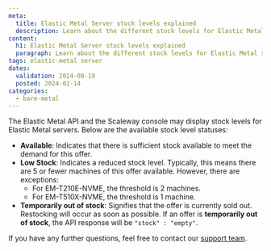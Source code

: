 ```yaml
---
meta:
  title: Elastic Metal Server stock levels explained
  description: Learn about the different stock levels for Elastic Metal servers displayed in the Scaleway API and console, including availability, low stock, and out-of-stock statuses.
content:
  h1: Elastic Metal Server stock levels explained
  paragraph: Learn about the different stock levels for Elastic Metal servers displayed in the Scaleway API and console, including availability, low stock, and out-of-stock statuses.
tags: elastic-metal server
dates:
  validation: 2024-08-19
  posted: 2024-02-14
categories:
  - bare-metal
---
```


The Elastic Metal API and the Scaleway console may display stock levels for Elastic Metal servers. Below are the available stock level statuses:

- **Available**: Indicates that there is sufficient stock available to meet the demand for this offer.
- **Low Stock**: Indicates a reduced stock level. Typically, this means there are 5 or fewer machines of this offer available. However, there are exceptions:
  - For EM-T210E-NVME, the threshold is 2 machines.
  - For EM-T510X-NVME, the threshold is 1 machine.
- **Temporarily out of stock**: Signifies that the offer is currently sold out. Restocking will occur as soon as possible.
  <Message type="note">
    If an offer is **temporarily out of stock**, the API response will be `"stock" : "empty"`.
  </Message>

If you have any further questions, feel free to contact our [support team](https://console.scaleway.com/support/tickets/create?for=elastic-metal).